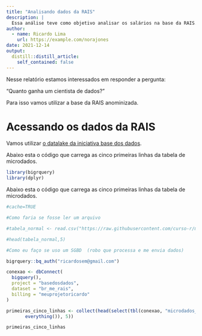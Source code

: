 ```yaml
---
title: "Analisando dados da RAIS"
description: |
  Essa análise teve como objetivo analisar os salários na base da RAIS. Esse projeto foi feito na Semana Data Science na Prática da Curso-R.
author:
  - name: Ricardo Lima
    url: https://example.com/norajones
date: 2021-12-14
output:
  distill::distill_article:
    self_contained: false
---
```



Nesse relatório estamos interessados em responder a pergunta:

"Quanto ganha um cientista de dados?"

Para isso vamos utilizar a base da RAIS anominizada.

# Acessando os dados da RAIS

Vamos utilizar [o datalake da iniciativa base dos dados](https://basedosdados.org/).

Abaixo esta o código que carrega as cinco primeiras linhas da tabela de microdados.


```r

library(bigrquery)
library(dplyr)

```

Abaixo esta o código que carrega as cinco primeiras linhas da tabela de microdados.

```r
#cache=TRUE

#Como faria se fosse ler um arquivo

#tabela_normal <- read.csv("https://raw.githubusercontent.com/curso-r/main-r4ds-1/master/dados/imdb.csv")

#head(tabela_normal,5)

#Como eu faço se uso um SGBD  (robo que processa e me envia dados)

bigrquery::bq_auth("ricardosem@gmail.com")

conexao <- dbConnect(
  bigquery(),
  project = "basedosdados",
  dataset = "br_me_rais",
  billing = "meuprojetoricardo"
)

primeiras_cinco_linhas <- collect(head(select(tbl(conexao, "microdados_vinculos"),
       everything()), 5))

primeiras_cinco_linhas

```





